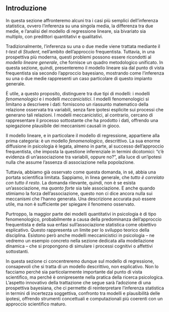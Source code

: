 ## Introduzione {.unlisted .unnumbered}

In questa sezione affronteremo alcuni tra i casi più semplici dell’inferenza statistica, ovvero l’inferenza su una singola media, la differenza tra due medie, e l’analisi del modello di regressione lineare, sia bivariato sia multiplo, con predittori quantitativi e qualitativi.

Tradizionalmente, l’inferenza su una o due medie viene trattata mediante il *t-test di Student*, nell’ambito dell’approccio frequentista. Tuttavia, in una prospettiva più moderna, questi problemi possono essere ricondotti al *modello lineare generale*, che fornisce un quadro metodologico unificato. In questa sezione, quindi, presenteremo il modello lineare sia dal punto di vista frequentista sia secondo l’approccio bayesiano, mostrando come l’inferenza su una o due medie rappresenti un caso particolare di questo impianto generale.

È utile, a questo proposito, distinguere tra due tipi di modelli: i modelli *fenomenologici* e i modelli *meccanicistici*. I modelli fenomenologici si limitano a descrivere i dati: forniscono un riassunto matematico della relazione osservata tra variabili, senza fare ipotesi esplicite sui processi che generano tali relazioni. I modelli meccanicistici, al contrario, cercano di rappresentare il processo sottostante che ha prodotto i dati, offrendo una spiegazione plausibile dei meccanismi causali in gioco.

Il modello lineare, e in particolare il modello di regressione, appartiene alla prima categoria: è un modello *fenomenologico*, descrittivo. La sua enorme diffusione in psicologia è legata, almeno in parte, al successo dell’approccio frequentista, che imposta la questione inferenziale in termini dicotomici: “c’è evidenza di un’associazione tra variabili, oppure no?”, alla luce di un’ipotesi nulla che assume l’assenza di associazione nella popolazione.

Tuttavia, abbiamo già osservato come questa domanda, in sé, abbia una portata scientifica limitata. Sappiamo, in linea generale, che *tutto è correlato con tutto il resto*. La domanda rilevante, quindi, non è se esista un’associazione, ma *quanto forte* sia tale associazione. E anche quando stimiamo la forza dell’associazione, questo non ci dice ancora nulla sui meccanismi che l’hanno generata. Una descrizione accurata può essere utile, ma non è sufficiente per spiegare il fenomeno osservato.

Purtroppo, la maggior parte dei modelli quantitativi in psicologia è di tipo fenomenologico, probabilmente a causa della predominanza dell’approccio frequentista e della sua enfasi sull’associazione statistica come obiettivo esplicativo. Questo rappresenta un limite per lo sviluppo teorico della disciplina. Esistono però anche modelli meccanicistici in psicologia – ne vedremo un esempio concreto nella sezione dedicata alla modellazione dinamica – che si propongono di simulare i processi cognitivi o affettivi sottostanti.

In questa sezione ci concentreremo dunque sul modello di regressione, consapevoli che si tratta di un modello descrittivo, non esplicativo. Non lo facciamo perché sia particolarmente importante dal punto di vista scientifico, ma perché è onnipresente nella pratica della ricerca psicologica. L’aspetto innovativo della trattazione che segue sarà l’adozione di una prospettiva bayesiana, che ci permette di reinterpretare l’inferenza statistica in termini di incertezza soggettiva, confronto tra modelli e plausibilità delle ipotesi, offrendo strumenti concettuali e computazionali più coerenti con un approccio scientifico maturo.




